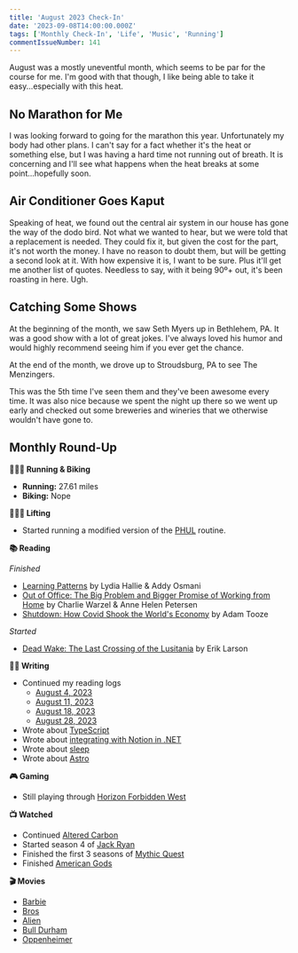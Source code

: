```yaml
---
title: 'August 2023 Check-In'
date: '2023-09-08T14:00:00.000Z'
tags: ['Monthly Check-In', 'Life', 'Music', 'Running']
commentIssueNumber: 141
---
```


August was a mostly uneventful month, which seems to be par for the course for me. I'm good with that though, I like being able to take it easy...especially with this heat.

## No Marathon for Me

I was looking forward to going for the marathon this year. Unfortunately my body had other plans. I can't say for a fact whether it's the heat or something else, but I was having a hard time not running out of breath. It is concerning and I'll see what happens when the heat breaks at some point...hopefully soon.

## Air Conditioner Goes Kaput

Speaking of heat, we found out the central air system in our house has gone the way of the dodo bird. Not what we wanted to hear, but we were told that a replacement is needed. They could fix it, but given the cost for the part, it's not worth the money. I have no reason to doubt them, but will be getting a second look at it. With how expensive it is, I want to be sure. Plus it'll get me another list of quotes. Needless to say, with it being 90º+ out, it's been roasting in here. Ugh.

## Catching Some Shows

At the beginning of the month, we saw Seth Myers up in Bethlehem, PA. It was a good show with a lot of great jokes. I've always loved his humor and would highly recommend seeing him if you ever get the chance.

At the end of the month, we drove up to Stroudsburg, PA to see The Menzingers.

<PostImage
    src="/images/posts/2023-09-08-august-2023-check-in/menzingers.jpg"
    alt="The Menzingers live at the Sherman Theater"
    width={1344}
    height={1008}
    centered
    shadowed
/>

This was the 5th time I've seen them and they've been awesome every time. It was also nice because we spent the night up there so we went up early and checked out some breweries and wineries that we otherwise wouldn't have gone to.

## Monthly Round-Up

**🏃🏼‍♂️ Running & Biking**

- **Running:** 27.61 miles
- **Biking:** Nope

**🏋🏼‍♂️ Lifting**

- Started running a modified version of the [PHUL](https://www.muscleandstrength.com/workouts/phul-workout) routine.

**📚 Reading**

*Finished*
- [Learning Patterns](https://leanpub.com/learningpatterns) by Lydia Hallie & Addy Osmani
- [Out of Office: The Big Problem and Bigger Promise of Working from Home](https://bookshop.org/p/books/out-of-office-the-big-problem-and-bigger-promise-of-working-from-home-anne-helen-petersen/16467530?ean=9780593460382) by Charlie Warzel & Anne Helen Petersen
- [Shutdown: How Covid Shook the World's Economy](https://bookshop.org/p/books/shutdown-how-covid-shook-the-world-s-economy-adam-tooze/16278362?ean=9780593297551) by Adam Tooze


*Started*
- [Dead Wake: The Last Crossing of the Lusitania](https://bookshop.org/p/books/dead-wake-the-last-crossing-of-the-lusitania-erik-larson/7296476?ean=9780307408877) by Erik Larson

**✍🏻 Writing**

- Continued my reading logs
	- [August 4, 2023](https://kpwags.com/reading-log/38)
	- [August 11, 2023](https://kpwags.com/reading-log/39)
	- [August 18, 2023](https://kpwags.com/reading-log/40)
	- [August 28, 2023](https://kpwags.com/reading-log/41)
- Wrote about [TypeScript](https://kpwags.com/posts/2023/08/07/is-typescript-solving-a-problem-or-a-symptom)
- Wrote about [integrating with Notion in .NET](https://kpwags.com/posts/2023/08/09/integrating-with-notions-api-using-net)
- Wrote about [sleep](https://kpwags.com/posts/2023/08/16/figuring-out-better-sleep-habits)
- Wrote about [Astro](https://kpwags.com/posts/2023/08/21/digging-into-astro)

**🎮 Gaming**

- Still playing through [Horizon Forbidden West](https://www.playstation.com/en-us/games/horizon-forbidden-west/)

**📺 Watched**

- Continued [Altered Carbon](https://www.imdb.com/title/tt2261227/)
- Started season 4 of [Jack Ryan](https://www.imdb.com/title/tt5057054/)
- Finished the first 3 seasons of [Mythic Quest](https://www.imdb.com/title/tt8879940/)
- Finished [American Gods](https://www.imdb.com/title/tt1898069/)

**🎬 Movies**

- [Barbie](https://www.imdb.com/title/tt1517268/)
- [Bros](https://www.imdb.com/title/tt9731598/)
- [Alien](https://imdb.com/title/tt0078748/)
- [Bull Durham](https://www.imdb.com/title/tt0094812/)
- [Oppenheimer](https://www.imdb.com/title/tt15398776/)
